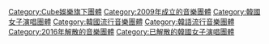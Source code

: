 {{Cat main|4minute}}

[[Category:Cube娛樂旗下團體|Category:Cube娛樂旗下團體]]
[[Category:2009年成立的音樂團體|Category:2009年成立的音樂團體]]
[[Category:韓國女子演唱團體|Category:韓國女子演唱團體]]
[[Category:韓國流行音樂團體|Category:韓國流行音樂團體]]
[[Category:韓語流行音樂團體|Category:韓語流行音樂團體]]
[[Category:2016年解散的音樂團體|Category:2016年解散的音樂團體]]
[[Category:已解散的韓國女子演唱團體|Category:已解散的韓國女子演唱團體]]